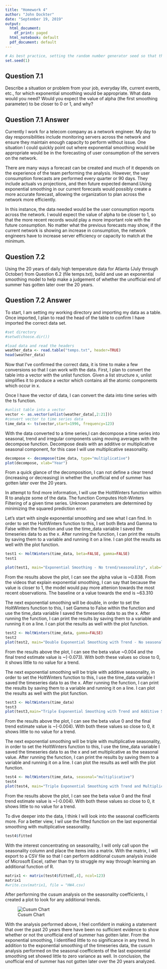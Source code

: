 ```yaml
---
title: "Homework 4"
author: "John Dockter"
date: "September 19, 2019"
output:
  html_document:
    df_print: paged
  html_notebook: default
  pdf_document: default
---
```

```r
# As best practice, setting the random number generator seed so that the results are reproducible
set.seed(1)
```

## Question 7.1
Describe a situation or problem from your job, everyday life, current events, etc., for which exponential smoothing would be appropriate. What data would you need? Would you expect the value of alpha (the first smoothing parameter) to be closer to 0 or 1, and why? 

## Question 7.1 Answer
Currently I work for a telecom company as a network engineer. My day to day responsibilities include monitoring servers across the network and ensure they maintain enough capacity to perform without issue. One situation I could quickly point out where exponential smoothing would be appropriate would be in the forecasting of user consumption of the servers on the network. 

There are many ways a forecast can be created and much of it depends on the experience of the team performing the analysis. However, the user consumption forecasts are performed every quarter or 90 days. They include actuals vs projections, and then future expected demand.Using exponential smoothing in our current forecasts would possibly create a more accurate forecast, allowing the organization to plan across the network more efficiently.

In this instance, the data needed would be the user consumption reports across the network. I would expect the value of alpha to be closer to 1, so that the more recent records would play a more important role with the future consumption. No matter what the previous forecasts may show, if the current network is showing an increase in consumption, the network engineers have to increase server efficiency or capacity to match at the minimum. 

## Question 7.2
Using the 20 years of daily high temperature data for Atlanta (July through October) from Question 6.2 (file temps.txt), build and use an exponential smoothing model to help make a judgement of whether the unofficial end of summer has gotten later over the 20 years. 

## Question 7.2 Answer
To start, I am setting my working directory and importing my data as a table. Once imported, I plan to read the head of the table to confirm I have imported the correct data set.
```r
#set directory
#setwd(choose.dir())

#load data and read the headers
weather_data <- read.table("temps.txt", header=TRUE)
head(weather_data)
```

Now that I've confirmed the correct data, it is time to make a few conversions so that I can work with the data. First, I plan to convert the table into a vector with the unlist function. Given a list structure x, unlist simplifies it to produce a vector which contains all the atomic components which occur in x.

Once I have the vector of data, I can convert the data into time series with the ts function. 
```r
#unlist table into a vector 
vector <- as.vector(unlist(weather_data[,2:21]))
#convert vector to time series data
time_data <- ts(vector,start=1996, frequency=123)
```
With the data converted to a time series,I can decompose a time series into seasonal, trend and irregular components using moving averages with the decompose function. Decompose deals with an additive or multiplicative seasonal component, for this case I will use multiplicative seasonality.
```r
decompose <- decompose(time_data, type="multiplicative")
plot(decompose, xlab="Year")
```
From a quick glance of the decomposition, I can not define a clear trend (increasing or decreasing) in whether the unofficial end of summer has gotten later over the 20 years.


In attempt to find more information, I will use the HoltWinters function within R to analyze some of the data. The function Computes Holt-Winters Filtering of a given time series. Unknown parameters are determined by minimizing the squared prediction error.

Let's start with single exponential smoothing and see what I can find. In order to set the HoltWinters function to this, I set both Beta and Gamma to False within the function and use the time_data variable I saved the timeseries data to as the x. After running the function, I can print the results by saving them to a variable and running it on a line. I can plot the results as well with the plot function.   
```r

test1 <- HoltWinters(time_data, beta=FALSE, gamma=FALSE)
test1

plot(test1, main="Exponential Smoothing - No trend/seasonality", xlab="Year", ylab="Temperature")
```
From the results above the plot, I can see the alpha value is ~0.838. From the videos that explain exponential smoothing, I can say that because the value is closer to 1, the model would pay more attenion towards the most recent observations. The baseline or a value towards the end is ~63.310 

The next exponential smoothing will be double, in order to set the HoltWinters function to this, I set Gamma to False within the function and use the time_data variable I saved the timeseries data to as the x. After running the function, I can print the results by saving them to a variable and running it on a line. I can plot the results as well with the plot function.   
```r
test2 <- HoltWinters(time_data, gamma=FALSE)
test2
plot(test2, main="Double Exponential Smoothing with Trend - No seasonality", xlab="Year", ylab="Temperature")
```
From the results above the plot, I can see the beta value ~0.004 and the final trend estimate value is ~(-0.073). With both these values so close to 0, it shows little to no value for a trend. 

The next exponential smoothing will be triple with additive seasonality, in order to set the HoltWinters function to this, I use the time_data variable I saved the timeseries data to as the x. After running the function, I can print the results by saving them to a variable and running it on a line. I can plot the results as well with the plot function.   
```r
test3 <- HoltWinters(time_data)
test3
plot(test3,main="Triple Exponential Smoothing with Trend and Additive Seasonality", xlab="Year", ylab="Temperature")
```
From the results above the plot, I can see the beta value 0 and the final trend estimate value is ~(-0.004). With both these values so close to 0, it shows little to no value for a trend. 

The next exponential smoothing will be triple with multiplicative seasonality, in order to set the HoltWinters function to this, I use the time_data variable I saved the timeseries data to as the x and set multiplicative as the seasonal value. After running the function, I can print the results by saving them to a variable and running it on a line. I can plot the results as well with the plot function.  
```r
test4 <- HoltWinters(time_data, seasonal="multiplicative")
test4
plot(test4, main="Triple Exponential Smoothing with Trend and Multiplicative Seasonality", xlab="Year", ylab="Temperature")

```
From the results above the plot, I can see the beta value 0 and the final trend estimate value is ~(-0.004). With both these values so close to 0, it shows little to no value for a trend.

To dive deeper into the data, I think I will look into the seasonal coefficients more. For a better view, I wil use the fitted function on the last exponential smoothing with multiplicative seasonality. 
```r
test4$fitted
```

With the interest concentrating on seasonality, I will only call upon the seasonality column and place the items into a matrix. With the matrix, I will export to a CSV file so that I can perform additional cusum analysis inside of Microsoft Excel, rather than try to struggle my way through learning an additional function of R. 
```r
matrix1 <- matrix(test4$fitted[,4], ncol=123)
matrix1
#write.csv(matrix1, file = "HW4.csv)
```
After performing the cusum analysis on the seasonality coefficients, I created a plot to look for any additional trends. 

![Cusum Chart](cusumchart.png)

With the analysis performed above, I feel confident in making a statement that over the past 20 years there have been no sufficient evidence to show whether or not the unofficial end of summer has gotten later. From the exponential smoothing, I identified little to no significance in any trend. In addition to the exponential smoothing of the timeseries data, the cusum analysis performed on the seasonal coefficients of the last exponential smoothing set showed little to zero variance as well. In conclusion, the unofficial end of summer has not gotten later over the 20 years analyzed.  


